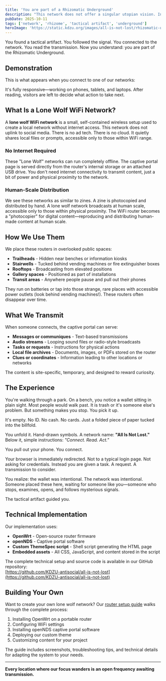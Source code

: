 ```yaml
---
title: 'You are part of a Rhizomatic Underground'
description: "This network does not offer a singular utopian vision. Instead, it invites a multiplicity of partial, unstable, and co-authored realities. The rhizomatic underground is not metaphor. It is a proposed alternative network of communication and attention, operating beneath and around sanctioned channels of meaning."
pubDate: 2025-10-11
tags: ['network', 'rhizome', 'tactical artifact', 'underground']
heroImage: 'https://static.kdzu.org/images/all-is-not-lost/rhizomatic-underground@2x.jpg'
---
```



You found a tactical artifact. You followed the signal. You connected to the network. You read the transmission. Now you understand: you are part of the Rhizomatic Underground.

## Demonstration

This is what appears when you connect to one of our networks:

<VimeoVideo 
  videoId="1129393042"
  responsive={true}
  aspectRatio="16:9"
  title={true}
  byline={false}
  portrait={false}
  color="#ff0000"
  accessibilityTitle="Rhizomatic Underground Captive Portal Demo"
  description="A demonstration of the KDZU captive portal splash page that appears when connecting to a Rhizomatic Underground network"
/>

It's fully responsive—working on phones, tablets, and laptops. After reading, visitors are left to decide what action to take next.

## What Is a Lone Wolf WiFi Network?

A **lone wolf WiFi network** is a small, self-contained wireless setup used to create a local network without internet access. This network does not uplink to social media. There is no ad tech. There is no cloud. It quietly shares local files or prompts, accessible only to those within WiFi range.

### No Internet Required

These "Lone Wolf" networks can run completely offline. The captive portal page is served directly from the router's internal storage or an attached USB drive. You don't need internet connectivity to transmit content, just a bit of power and physical proximity to the network.

### Human-Scale Distribution

We see these networks as similar to zines. A zine is photocopied and distributed by hand. A lone wolf network broadcasts at human scale, accessible only to those within physical proximity. The WiFi router becomes a "photocopier" for digital content—reproducing and distributing human-made content at human scale.

## How We Use Them

We place these routers in overlooked public spaces:

- **Trailheads** - Hidden near benches or information kiosks
- **Stairwells** - Tucked behind vending machines or fire extinguisher boxes
- **Rooftops** - Broadcasting from elevated positions
- **Gallery spaces** - Positioned as part of installations
- **Transit areas** - Anywhere people pause and pull out their phones

They run on batteries or tap into those strange, rare places with accessible power outlets (look behind vending machines!). These routers often disappear over time.


## What We Transmit

When someone connects, the captive portal can serve:

- **Messages or communiques** - Text-based transmissions
- **Audio streams** - Looping sound files or radio-style broadcasts
- **Tasks or requests** - Instructions for physical actions
- **Local file archives** - Documents, images, or PDFs stored on the router
- **Clues or coordinates** - Information leading to other locations or networks

The content is site-specific, temporary, and designed to reward curiosity.

## The Experience

You're walking through a park. On a bench, you notice a wallet sitting in plain sight. Most people would walk past. It is trash or it's someone else's problem. But something makes you stop. You pick it up.

It's empty. No ID. No cash. No cards. Just a folded piece of paper tucked into the billfold.

You unfold it. Hand-drawn symbols. A network name: **"All Is Not Lost."** Below it, simple instructions: *"Connect. Read. Act."*

You pull out your phone. You connect.

Your browser is immediately redirected. Not to a typical login page. Not asking for credentials. Instead you are given a task. A request. A transmission to consider.

You realize: the wallet was intentional. The network was intentional. Someone placed these here, waiting for someone like you—someone who stops, examines, opens, and follows mysterious signals.

The tactical artifact guided you. 

## Technical Implementation

Our implementation uses:

- **OpenWrt** - Open-source router firmware
- **openNDS** - Captive portal software
- **Custom ThemeSpec script** - Shell script generating the HTML page
- **Embedded assets** - All CSS, JavaScript, and content stored in the script

The complete technical setup and source code is available in our GitHub repository:  
[https://github.com/KDZU-antisocial/all-is-not-lost](https://github.com/KDZU-antisocial/all-is-not-lost)

## Building Your Own

Want to create your own lone wolf network? Our [router setup guide](/all-is-not-lost/setting-up-a-router/) walks through the complete process:

1. Installing OpenWrt on a portable router
2. Configuring WiFi settings
3. Installing openNDS captive portal software
4. Deploying our custom theme
5. Customizing content for your project

The guide includes screenshots, troubleshooting tips, and technical details for adapting the system to your needs.

---

**Every location where our focus wanders is an open frequency awaiting transmission.**

